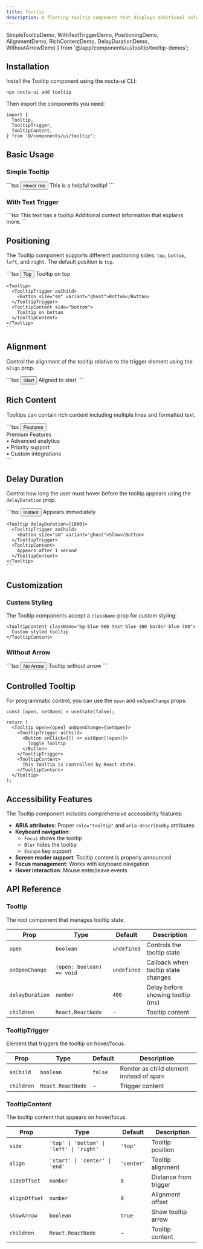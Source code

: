 ```yaml
---
title: Tooltip
description: A floating tooltip component that displays additional information on hover or focus with smart positioning and accessibility features
---
```


  SimpleTooltipDemo,
  WithTextTriggerDemo,
  PositioningDemo,
  AlignmentDemo,
  RichContentDemo,
  DelayDurationDemo,
  WithoutArrowDemo
} from '@/app/components/ui/tooltip/tooltip-demos';

## Installation

Install the Tooltip component using the nocta-ui CLI:

```bash
npx nocta-ui add tooltip
```

Then import the components you need:

```tsx
import {
  Tooltip,
  TooltipTrigger,
  TooltipContent,
} from '@/components/ui/tooltip';
```

## Basic Usage

### Simple Tooltip

<DocsTabs defaultValue="preview">
  <DocsTab value="preview" title="Preview">
    <SimpleTooltipDemo />
  </DocsTab>
  <DocsTab value="code" title="Code">
    ```tsx
    <Tooltip>
      <TooltipTrigger asChild>
        <Button variant="secondary">Hover me</Button>
      </TooltipTrigger>
      <TooltipContent>
        This is a helpful tooltip!
      </TooltipContent>
    </Tooltip>
    ```
  </DocsTab>
</DocsTabs>

### With Text Trigger

<DocsTabs defaultValue="preview">
  <DocsTab value="preview" title="Preview">
    <WithTextTriggerDemo />
  </DocsTab>
  <DocsTab value="code" title="Code">
    ```tsx
    <span>
      This text has a 
      <Tooltip>
        <TooltipTrigger className="underline decoration-dotted underline-offset-4 cursor-help mx-1">
          tooltip
        </TooltipTrigger>
        <TooltipContent>
          Additional context information
        </TooltipContent>
      </Tooltip>
      that explains more.
    </span>
    ```
  </DocsTab>
</DocsTabs>

## Positioning

The Tooltip component supports different positioning sides: `top`, `bottom`, `left`, and `right`. The default position is `top`.

<DocsTabs defaultValue="preview">
  <DocsTab value="preview" title="Preview">
    <PositioningDemo />
  </DocsTab>
  <DocsTab value="code" title="Code">
    ```tsx
    <Tooltip>
      <TooltipTrigger asChild>
        <Button size="sm" variant="ghost">Top</Button>
      </TooltipTrigger>
      <TooltipContent side="top">
        Tooltip on top
      </TooltipContent>
    </Tooltip>
    
    <Tooltip>
      <TooltipTrigger asChild>
        <Button size="sm" variant="ghost">Bottom</Button>
      </TooltipTrigger>
      <TooltipContent side="bottom">
        Tooltip on bottom
      </TooltipContent>
    </Tooltip>
    ```
  </DocsTab>
</DocsTabs>

## Alignment

Control the alignment of the tooltip relative to the trigger element using the `align` prop.

<DocsTabs defaultValue="preview">
  <DocsTab value="preview" title="Preview">
    <AlignmentDemo />
  </DocsTab>
  <DocsTab value="code" title="Code">
    ```tsx
    <Tooltip>
      <TooltipTrigger asChild>
        <Button size="sm" variant="secondary">Start</Button>
      </TooltipTrigger>
      <TooltipContent side="bottom" align="start">
        Aligned to start
      </TooltipContent>
    </Tooltip>
    ```
  </DocsTab>
</DocsTabs>

## Rich Content

Tooltips can contain rich content including multiple lines and formatted text.

<DocsTabs defaultValue="preview">
  <DocsTab value="preview" title="Preview">
    <RichContentDemo />
  </DocsTab>
  <DocsTab value="code" title="Code">
    ```tsx
    <Tooltip>
      <TooltipTrigger asChild>
        <Button variant="primary">Features</Button>
      </TooltipTrigger>
      <TooltipContent className="max-w-xs">
        <div className="space-y-1">
          <div className="font-medium">Premium Features</div>
          <div className="text-xs opacity-90">
            • Advanced analytics<br/>
            • Priority support<br/>
            • Custom integrations
          </div>
        </div>
      </TooltipContent>
    </Tooltip>
    ```
  </DocsTab>
</DocsTabs>

## Delay Duration

Control how long the user must hover before the tooltip appears using the `delayDuration` prop.

<DocsTabs defaultValue="preview">
  <DocsTab value="preview" title="Preview">
    <DelayDurationDemo />
  </DocsTab>
  <DocsTab value="code" title="Code">
    ```tsx
    <Tooltip delayDuration={0}>
      <TooltipTrigger asChild>
        <Button size="sm" variant="ghost">Instant</Button>
      </TooltipTrigger>
      <TooltipContent>
        Appears immediately
      </TooltipContent>
    </Tooltip>
    
    <Tooltip delayDuration={1000}>
      <TooltipTrigger asChild>
        <Button size="sm" variant="ghost">Slow</Button>
      </TooltipTrigger>
      <TooltipContent>
        Appears after 1 second
      </TooltipContent>
    </Tooltip>
    ```
  </DocsTab>
</DocsTabs>

## Customization

### Custom Styling

The Tooltip components accept a `className` prop for custom styling:

```tsx
<TooltipContent className="bg-blue-900 text-blue-100 border-blue-700">
  Custom styled tooltip
</TooltipContent>
```

### Without Arrow

<DocsTabs defaultValue="preview">
  <DocsTab value="preview" title="Preview">
    <WithoutArrowDemo />
  </DocsTab>
  <DocsTab value="code" title="Code">
    ```tsx
    <Tooltip>
      <TooltipTrigger asChild>
        <Button variant="secondary">No Arrow</Button>
      </TooltipTrigger>
      <TooltipContent showArrow={false}>
        Tooltip without arrow
      </TooltipContent>
    </Tooltip>
    ```
  </DocsTab>
</DocsTabs>

## Controlled Tooltip

For programmatic control, you can use the `open` and `onOpenChange` props:

```tsx
const [open, setOpen] = useState(false);

return (
  <Tooltip open={open} onOpenChange={setOpen}>
    <TooltipTrigger asChild>
      <Button onClick={() => setOpen(!open)}>
        Toggle Tooltip
      </Button>
    </TooltipTrigger>
    <TooltipContent>
      This tooltip is controlled by React state.
    </TooltipContent>
  </Tooltip>
);
```

## Accessibility Features

The Tooltip component includes comprehensive accessibility features:

- **ARIA attributes**: Proper `role="tooltip"` and `aria-describedby` attributes
- **Keyboard navigation**: 
  - `Focus` shows the tooltip
  - `Blur` hides the tooltip
  - `Escape` key support
- **Screen reader support**: Tooltip content is properly announced
- **Focus management**: Works with keyboard navigation
- **Hover interaction**: Mouse enter/leave events

## API Reference

### Tooltip

The root component that manages tooltip state.

| Prop | Type | Default | Description |
|------|------|---------|-------------|
| `open` | `boolean` | `undefined` | Controls the tooltip state |
| `onOpenChange` | `(open: boolean) => void` | `undefined` | Callback when tooltip state changes |
| `delayDuration` | `number` | `400` | Delay before showing tooltip (ms) |
| `children` | `React.ReactNode` | - | Tooltip content |

### TooltipTrigger

Element that triggers the tooltip on hover/focus.

| Prop | Type | Default | Description |
|------|------|---------|-------------|
| `asChild` | `boolean` | `false` | Render as child element instead of span |
| `children` | `React.ReactNode` | - | Trigger content |

### TooltipContent

The tooltip content that appears on hover/focus.

| Prop | Type | Default | Description |
|------|------|---------|-------------|
| `side` | `'top' \| 'bottom' \| 'left' \| 'right'` | `'top'` | Tooltip position |
| `align` | `'start' \| 'center' \| 'end'` | `'center'` | Tooltip alignment |
| `sideOffset` | `number` | `8` | Distance from trigger |
| `alignOffset` | `number` | `0` | Alignment offset |
| `showArrow` | `boolean` | `true` | Show tooltip arrow |
| `children` | `React.ReactNode` | - | Tooltip content |
``` 